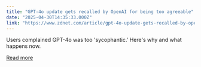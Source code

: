```yaml
---
title: "GPT-4o update gets recalled by OpenAI for being too agreeable"
date: "2025-04-30T14:35:33.000Z"
link: "https://www.zdnet.com/article/gpt-4o-update-gets-recalled-by-openai-for-being-too-agreeable/"
---
```


Users complained GPT-4o was too 'sycophantic.' Here's why and what happens now.

[Read more](https://www.zdnet.com/article/gpt-4o-update-gets-recalled-by-openai-for-being-too-agreeable/)
